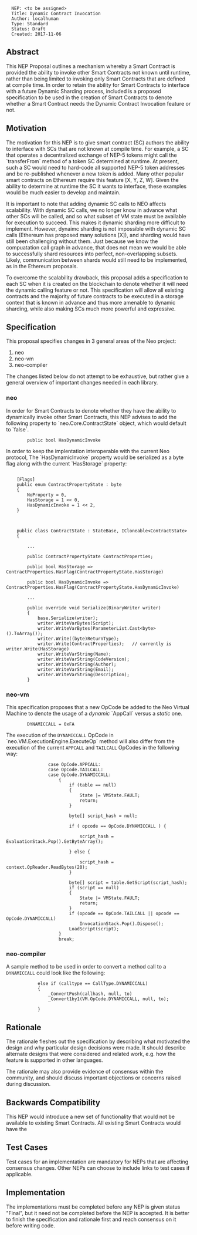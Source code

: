 <pre>
  NEP: <to be assigned>
  Title: Dynamic Contract Invocation
  Author: localhuman
  Type: Standard
  Status: Draft
  Created: 2017-11-06
</pre>

==Abstract==

This NEP Proposal outlines a mechanism whereby a Smart Contract is provided the ability to invoke other Smart Contracts not known until runtime, rather than being limited to invoking only Smart Contracts that are defined at compile time. In order to retain the ability for Smart Contracts to interface with a future Dynamic Sharding process, included is a proposed specification to be used in the creation of Smart Contracts to denote whether a Smart Contract needs the Dynamic Contract Invocation feature or not.

==Motivation==

The motivation for this NEP is to give smart contract (SC) authors the ability to interface with SCs that are not known at compile time. For example, a SC that operates a decentralized exchange of NEP-5 tokens might call the `transferFrom` method of a token SC determined at runtime. At present, such a SC would need to hard-code all supported NEP-5 token addresses and be re-published whenever a new token is added. Many other popular smart contracts on Ethereum require this feature [X, Y, Z, W]. Given the ability to determine at runtime the SC it wants to interface, these examples would be much easier to develop and maintain.

It is important to note that adding dynamic SC calls to NEO affects scalability. With dynamic SC calls, we no longer know in advance what other SCs will be called, and so what subset of VM state must be available for execution to succeed. This makes it dynamic sharding more difficult to implement. However, dynaimc sharding is not impossible with dynamic SC calls (Ethereum has proposed many solutions [X]), and sharding would have still been challenging without them. Just because we know the compuatation call graph in advance, that does not mean we would be able to successfully shard resources into perfect, non-overlapping subsets. Likely, communication between shards would still need to be implemented, as in the Ethereum proposals.  

To overcome the scalability drawback, this proposal adds a specification to each SC when it is created on the blockchain to denote whether it will need the dynamic calling feature or not. This specification will allow all existing contracts and the majority of future contracts to be executed in a storage context that is known in advance and thus more amenable to dynamic sharding, while also making SCs much more powerful and expressive.  


==Specification==

This proposal specifies changes in 3 general areas of the Neo project:

# neo
# neo-vm
# neo-compiler

The changes listed below do not attempt to be exhaustive, but rather give a general overview of important changes needed in each library.

===neo===

In order for Smart Contracts to denote whether they have the ability to dynamically invoke other Smart Contracts, this NEP advises to add the following property to `neo.Core.ContractState` object, which would default to `false`.

<pre>
        public bool HasDynamicInvoke
</pre>

In order to keep the implentation interoperable with the current Neo protocol, The `HasDynamicInvoke` property would be serialized as a byte flag along with the current `HasStorage` property:

<pre>

    [Flags]
    public enum ContractPropertyState : byte
    {
        NoProperty = 0,
        HasStorage = 1 << 0,
        HasDynamicInvoke = 1 << 2,
    }



    public class ContractState : StateBase, ICloneable<ContractState>
    {

        ...

        public ContractPropertyState ContractProperties;

        public bool HasStorage => ContractProperties.HasFlag(ContractPropertyState.HasStorage)

        public bool HasDynamicInvoke => ContractProperties.HasFlag(ContractPropertyState.HasDynamicInvoke)

        ...

        public override void Serialize(BinaryWriter writer)
        {
            base.Serialize(writer);
            writer.WriteVarBytes(Script);
            writer.WriteVarBytes(ParameterList.Cast<byte>().ToArray());
            writer.Write((byte)ReturnType);
            writer.Write(ContractProperties);   // currently is writer.Write(HasStorage)
            writer.WriteVarString(Name);
            writer.WriteVarString(CodeVersion);
            writer.WriteVarString(Author);
            writer.WriteVarString(Email);
            writer.WriteVarString(Description);
        }
</pre>


===neo-vm===

This specification proposes that a new OpCode be added to the Neo Virtual Machine to denote the usage of a ''dynamic'' `AppCall` versus a ''static'' one.

<pre>
        DYNAMICCALL = 0xFA
</pre>

The execution of the <code>DYNAMICCALL</code> OpCode in `neo.VM.ExecutionEngine.ExecuteOp` method will also differ from the execution of the current <code>APPCALL</code> and <code>TAILCALL</code> OpCodes in the following way:

<pre>
                case OpCode.APPCALL:
                case OpCode.TAILCALL:
                case OpCode.DYNAMICCALL:
                    {
                        if (table == null)
                        {
                            State |= VMState.FAULT;
                            return;
                        }

                        byte[] script_hash = null;

                        if ( opcode == OpCode.DYNAMICCALL ) {

                            script_hash = EvaluationStack.Pop().GetByteArray();

                        } else {

                            script_hash = context.OpReader.ReadBytes(20);
                        }

                        byte[] script = table.GetScript(script_hash);
                        if (script == null)
                        {
                            State |= VMState.FAULT;
                            return;
                        }
                        if (opcode == OpCode.TAILCALL || opcode == OpCode.DYNAMICCALL)
                            InvocationStack.Pop().Dispose();
                        LoadScript(script);
                    }
                    break;
</pre>


===neo-compiler===

A sample method to be used in order to convert a method call to a <code>DYNAMICCALL</code> could look like the following:

<pre>
            else if (calltype == CallType.DYNAMICCALL)
            {
                _ConvertPush(callhash, null, to)
                _Convert1by1(VM.OpCode.DYNAMICCALL, null, to);

            }
</pre>



==Rationale==

The rationale fleshes out the specification by describing what motivated the design and why particular design decisions were made. It should describe alternate designs that were considered and related work, e.g. how the feature is supported in other languages.

The rationale may also provide evidence of consensus within the community, and should discuss important objections or concerns raised during discussion.

==Backwards Compatibility==

This NEP would introduce a new set of functionality that would not be available to existing Smart Contracts. All existing Smart Contracts would have the

==Test Cases==

Test cases for an implementation are mandatory for NEPs that are affecting consensus changes. Other NEPs can choose to include links to test cases if applicable.

==Implementation==

The implementations must be completed before any NEP is given status "Final", but it need not be completed before the NEP is accepted. It is better to finish the specification and rationale first and reach consensus on it before writing code.
